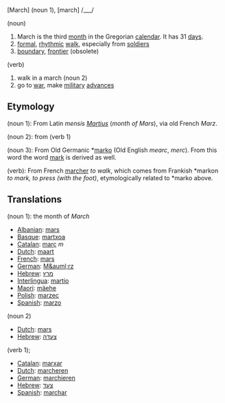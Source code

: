 [March] (noun 1), [march] /___/

(noun)

#March is the third [[month]] in the Gregorian [[calendar]]. It has 31 [[day]]s.
#[[formal]], [[rhythmic]] [[walk]], especially from [[soldier]]s
#[[boundary]], [[frontier]] (obsolete)

(verb)

#walk in a march (noun 2)
#go to [[war]], make [[military]] [[advance]]s

==Etymology==
(noun 1): From Latin ''mensis [[Martius]]'' (''month of Mars''), via old French ''Marz''.

(noun 2): from (verb 1)

(noun 3): From Old Germanic *[[marko]] (Old English ''mearc'', ''merc''). From this word the word [[mark]] is derived as well.

(verb): From French [[marcher]] ''to walk'', which comes from Frankish *markon ''to mark, to press (with the foot)'', etymologically related to *marko above.

==Translations==
(noun 1): the month of ''March''
*[[Albanian]]: [[mars]]
*[[Basque]]: [[martxoa]]
*[[Catalan]]: [[març]] ''m''
*[[Dutch]]: [[maart]]
*[[French]]: [[mars]]
*[[German]]: [[M&auml;rz]]
*[[Hebrew]]: [[מרץ]]
*[[Interlingua]]: [[martio]]
*[[Maori]]: [[mäehe]]
*[[Polish]]: [[marzec]]
*[[Spanish]]: [[marzo]]

(noun 2)
*[[Dutch]]: [[mars]]
*[[Hebrew]]: [[צעדה]]

(verb 1);
*[[Catalan]]: [[marxar]]
*[[Dutch]]: [[marcheren]]
*[[German]]: [[marchieren]]
*[[Hebrew]]: [[צעד]]
*[[Spanish]]: [[marchar]]